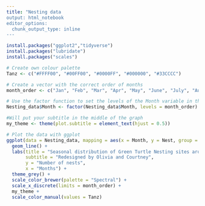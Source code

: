 ```yaml
---
title: "Nesting data
output: html_notebook
editor_options: 
  chunk_output_type: inline
---
```

```r

install.packages("ggplot2","tidyverse")
install.packages("lubridate")
install.packages("scales")
```
```r
# Create own colour palette
Tanz <- c("#FFFF00", "#00FF00", "#0000FF", "#000000", "#33CCCC")

# Create a vector with the correct order of months
month_order <- c("Jan", "Feb", "Mar", "Apr", "May", "June", "July", "Aug", "Sept", "Oct", "Nov", "Dec")

# Use the factor function to set the levels of the Month variable in the desired order
Nesting_data$Month <- factor(Nesting_data$Month, levels = month_order)

#Will put your subtitle in the middle of the graph
my_theme <- theme(plot.subtitle = element_text(hjust = 0.5))

# Plot the data with ggplot
ggplot(data = Nesting_data, mapping = aes(x = Month, y = Nest, group = Location, colour = Location)) +
  geom_line() +
  labs(title = "Seasonal distribution of Green Turtle Nesting sites around Tanzania",
       subtitle = "Redesigned by Olivia and Courtney",
       y = "Number of nests",
       x = "Months") +
  theme_grey() +
  scale_color_brewer(palette = "Spectral") +
  scale_x_discrete(limits = month_order) +
  my_theme +
  scale_color_manual(values = Tanz)



```